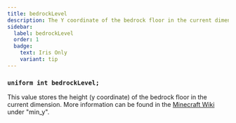 ```yaml
---
title: bedrockLevel
description: The Y coordinate of the bedrock floor in the current dimension.
sidebar:
  label: bedrockLevel
  order: 1
  badge:
    text: Iris Only
    variant: tip
---
```


### `uniform int bedrockLevel;`

This value stores the height (y coordinate) of the bedrock floor in the current dimension. More information can be found in the [Minecraft Wiki](https://minecraft.wiki/w/Dimension_type) under "min_y".